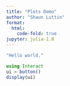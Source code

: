 ```yaml
---
title: "Plots Demo"
author: "Shaun Luttin"
format:
  html:
    code-fold: true
jupyter: julia-1.8
---
```


```julia
"Hello world."

using Interact
ui = button()
display(ui)
```